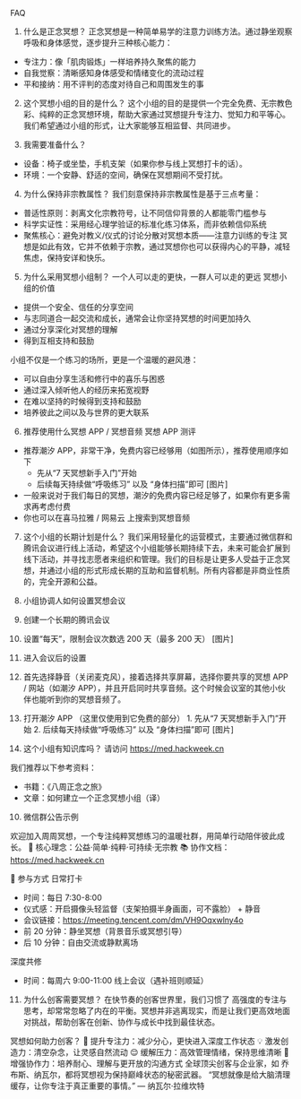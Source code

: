 
FAQ
1. 什么是正念冥想？
正念冥想是一种简单易学的注意力训练方法。通过静坐观察呼吸和身体感觉，逐步提升三种核心能力：
- 专注力：像「肌肉锻炼」一样培养持久聚焦的能力
- 自我觉察：清晰感知身体感受和情绪变化的流动过程
- 平和接纳：用不评判的态度对待自己和周围发生的事

2. 这个冥想小组的目的是什么？
这个小组的目的是提供一个完全免费、无宗教色彩、纯粹的正念冥想环境，帮助大家通过冥想提升专注力、觉知力和平等心。我们希望通过小组的形式，让大家能够互相监督、共同进步。

3. 我需要准备什么？
- 设备：椅子或坐垫，手机支架（如果你参与线上冥想打卡的话）。
- 环境：一个安静、舒适的空间，确保在冥想期间不受打扰。

4. 为什么保持非宗教属性？
我们刻意保持非宗教属性是基于三点考量：
- 普适性原则：剥离文化宗教符号，让不同信仰背景的人都能零门槛参与
- 科学实证性：采用经心理学验证的标准化练习体系，而非依赖信仰系统
- 聚焦核心：避免对教义/仪式的讨论分散对冥想本质——注意力训练的专注
冥想是如此有效，它并不依赖于宗教，通过冥想你也可以获得内心的平静，减轻焦虑，保持安详和快乐。

5. 为什么采用冥想小组制？
一个人可以走的更快，一群人可以走的更远
冥想小组的价值
- 提供一个安全、信任的分享空间
- 与志同道合一起交流和成长，通常会让你坚持冥想的时间更加持久
- 通过分享深化对冥想的理解
- 得到互相支持和鼓励

小组不仅是一个练习的场所，更是一个温暖的避风港：
- 可以自由分享生活和修行中的喜乐与困惑
- 通过深入倾听他人的经历来拓宽视野
- 在难以坚持的时候得到支持和鼓励
- 培养彼此之间以及与世界的更大联系

6. 推荐使用什么冥想 APP  /  冥想音频
冥想 APP 测评
- 推荐潮汐 APP，非常干净，免费内容已经够用（如图所示），推荐使用顺序如下
  - 先从“7 天冥想新手入门”开始
  - 后续每天持续做“呼吸练习” 以及 “身体扫描”即可
[图片]
- 一般来说对于我们每日的冥想，潮汐的免费内容已经足够了，如果你有更多需求再考虑付费
- 你也可以在喜马拉雅 / 网易云 上搜索到冥想音频

7. 这个小组的长期计划是什么？
我们采用轻量化的运营模式，主要通过微信群和腾讯会议进行线上活动，希望这个小组能够长期持续下去，未来可能会扩展到线下活动，并寻找志愿者来组织和管理。我们的目标是让更多人受益于正念冥想，并通过小组的形式形成长期的互助和监督机制。所有内容都是非商业性质的，完全开源和公益。

8. 小组协调人如何设置冥想会议
1. 创建一个长期的腾讯会议
  1. 设置“每天”，限制会议次数选 200 天（最多 200 天）
[图片]
2. 进入会议后的设置
  1. 首先选择静音（关闭麦克风），接着选择共享屏幕，选择你要共享的冥想 APP / 网站（如潮汐 APP），并且开启同时共享音频。这个时候会议室的其他小伙伴也能听到你的冥想音频了。
  2. 打开潮汐 APP （这里仅使用到它免费的部分）
    1. 先从“7 天冥想新手入门”开始
    2. 后续每天持续做“呼吸练习” 以及 “身体扫描”即可
[图片]

9. 这个小组有知识库吗？
请访问 https://med.hackweek.cn

我们推荐以下参考资料：
- 书籍：《八周正念之旅》
- 文章：如何建立一个正念冥想小组（译）

10. 微信群公告示例

欢迎加入周周冥想，一个专注纯粹冥想练习的温暖社群，用简单行动陪伴彼此成长。
🌿 核心理念：公益·简单·纯粹·可持续·无宗教
📚 协作文档：https://med.hackweek.cn

🧘 参与方式
日常打卡
- 时间：每日 7:30-8:00
- 仪式感：开启摄像头轻监督（支架拍摄半身画面，可不露脸） + 静音
- 会议链接：https://meeting.tencent.com/dm/VH9Oqxwlny4o
- 前 20 分钟：静坐冥想（背景音乐或冥想引导）
- 后 10 分钟：自由交流或静默离场

深度共修
- 时间：每周六 9:00-11:00 线上会议（遇补班则顺延）


11. 为什么创客需要冥想？
在快节奏的创客世界里，我们习惯了 高强度的专注与思考，却常常忽略了内在的平衡。冥想并非逃离现实，而是让我们更高效地面对挑战，帮助创客在创新、协作与成长中找到最佳状态。

冥想如何助力创客？
🚀 提升专注力：减少分心，更快进入深度工作状态
💡 激发创造力：清空杂念，让灵感自然流动
😌 缓解压力：高效管理情绪，保持思维清晰
🤝 增强协作力：培养耐心、理解与更开放的沟通方式
全球顶尖创客与企业家，如 乔布斯、纳瓦尔，都将冥想视为保持巅峰状态的秘密武器。
“冥想就像是给大脑清理缓存，让你专注于真正重要的事情。” — 纳瓦尔·拉维坎特
